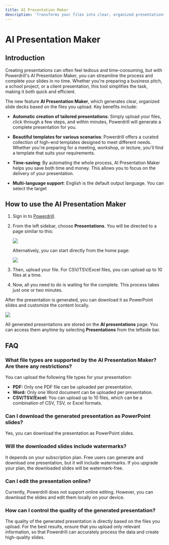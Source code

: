 ```yaml
---
title: AI Presentation Maker
description: 'Transforms your files into clear, organized presentations, reducing hours of work to minutes'
---
```


# AI Presentation Maker


## Introduction

Creating presentations can often feel tedious and time-consuming, but with Powerdrill's AI Presentation Maker, you can streamline the process and complete your slides in no time. Whether you're preparing a business pitch, a school project, or a client presentation, this tool simplifies the task, making it both quick and efficient.


The new feature **AI Presentation Maker**, which generates clear, organized slide decks based on the files you upload. Key benefits include:

- **Automatic creation of tailored presentations**: Simply upload your files, click through a few steps, and within minutes, Powerdrill will generate a complete presentation for you.

- **Beautiful templates for various scenarios**: Powerdrill offers a curated collection of high-end templates designed to meet different needs. Whether you're preparing for a meeting, workshop, or lecture, you'll find a template that suits your requirements.

- **Time-saving**: By automating the whole process, AI Presentation Maker helps you save both time and money. This allows you to focus on the delivery of your presentation.

- **Multi-language support**: English is the default output language. You can select the target 


## How to use the AI Presentation Maker

1. Sign in to [Powerdrill](https://powerdrill.ai).

2. From the left sidebar, choose **Presentations**. You will be directed to a page similar to this:

    <Frame>
      <img src="/images/new-pre.png" style={{ borderRadius: '0.5rem' }} />
    </Frame>

    Alternatively, you can start directly from the home page:

    <Frame>
      <img src="/images/homepage.png" style={{ borderRadius: '0.5rem' }} />
    </Frame>

3. Then, upload your file. For CSV/TSV/Excel files, you can upload up to 10 files at a time.

4. Now, all you need to do is waiting for the complete. This process takes just one or two minutes.

After the presentation is generated, you can download it as PowerPoint slides and customize the content locally.

<Frame>
  <img src="/images/download-ppt.png" style={{ borderRadius: '0.5rem' }} />
</Frame>

All generated presentations are stored on the **AI presentations** page. You can access them anytime by selecting **Presentations** from the leftside bar.


## FAQ

### What file types are supported by the AI Presentation Maker? Are there any restrictions?

You can upload the following file types for your presentation:

- **PDF:** Only one PDF file can be uploaded per presentation.
- **Word:** Only one Word document can be uploaded per presentation.
- **CSV/TSV/Excel:** You can upload up to 10 files, which can be a combination of CSV, TSV, or Excel formats.

### Can I download the generated presentation as PowerPoint slides?

Yes, you can download the presentation as PowerPoint slides.

### Will the downloaded slides include watermarks?

It depends on your subscription plan. Free users can generate and download one presentation, but it will include watermarks. If you upgrade your plan, the downloaded slides will be watermark-free.

### Can I edit the presentation online?

Currently, Powerdrill does not support online editing. However, you can download the slides and edit them locally on your device.

### How can I control the quality of the generated presentation?

The quality of the generated presentation is directly based on the files you upload. For the best results, ensure that you upload only relevant information, so that Powerdrill can accurately process the data and create high-quality slides.


